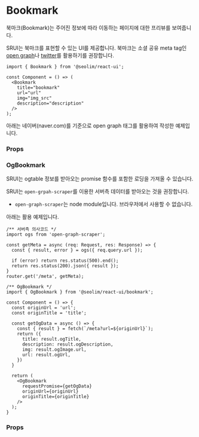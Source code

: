 
<Meta title="component/Bookmark" component={Bookmark} />

# Bookmark

북마크(Bookmark)는 주어진 정보에 따라 이동하는 페이지에 대한 프리뷰를 보여줍니다.

SRUI는 북마크를 표현할 수 있는 UI를 제공합니다. 북마크는 소셜 공유 meta tag인 [open graph](https://ogp.me/)나 [twitter](https://developer.twitter.com/en/docs/twitter-for-websites/cards/guides/getting-started)를 활용하기를 권장합니다.

```tsx
import { Bookmark } from '@seolim/react-ui';

const Component = () => (
  <Bookmark
    title="bookmark"
    url="url"
    img="img_src"
    description="description"
  />
);
```

아래는 네이버(naver.com)를 기준으로 open graph 태그를 활용하여 작성한 예제입니다.

<Canvas>
  <Story name="naver_example"
    parameters={{ layout: 'centered' }}>
    <Bookmark
      title="네이버"
      description="네이버 메인에서 다양한 정보와 유용한 컨텐츠를 만나 보세요"
      url="https://naver.com"
      img="https://s.pstatic.net/static/www/mobile/edit/2016/0705/mobile_212852414260.png"
      style={{ width: '480px' }}
    />
  </Story>
</Canvas>

### Props

<ArgsTable of={Bookmark} />

### OgBookmark

SRUI는 ogtable 정보를 받아오는 promise 함수를 포함한 로딩을 가져올 수 있습니다.

SRUI는 `open-grpah-scraper`를 이용한 서버측 데이터를 받아오는 것을 권장합니다.

* `open-graph-scraper`는 node module입니다. 브라우저에서 사용할 수 없습니다.

아래는 활용 예제입니다.

```tsx
/** 서버측 의사코드 */
import ogs from 'open-graph-scraper';

const getMeta = async (req: Request, res: Response) => {
  const { result, error } = ogs({ req.query.url });

  if (error) return res.status(500).end();
  return res.status(200).json({ result });
}
router.get('/meta', getMeta);

/** OgBookmark */
import { OgBookmark } from '@seolim/react-ui/bookmark';

const Component = () => {
  const originUrl = 'url';
  const originTitle = 'title';

  const getOgData = async () => {
    const { result } = fetch(`/meta?url=${originUrl}`);
    return ({
      title: result.ogTitle,
      description: result.ogDescription,
      img: result.ogImage.url,
      url: result.ogUrl,
    })
  }

  return (
    <OgBookmark
      requestPromise={getOgData}
      originUrl={originUrl}
      originTitle={originTitle}
    />
  );
}
```

### Props

<ArgsTable of={OgBookmark} />
